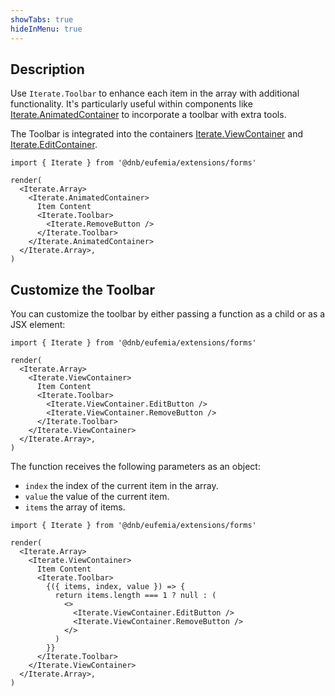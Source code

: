 ```yaml
---
showTabs: true
hideInMenu: true
---
```


## Description

Use `Iterate.Toolbar` to enhance each item in the array with additional functionality. It's particularly useful within components like [Iterate.AnimatedContainer](/uilib/extensions/forms/Iterate/AnimatedContainer) to incorporate a toolbar with extra tools.

The Toolbar is integrated into the containers [Iterate.ViewContainer](/uilib/extensions/forms/Iterate/ViewContainer/) and [Iterate.EditContainer](/uilib/extensions/forms/Iterate/EditContainer/).

```tsx
import { Iterate } from '@dnb/eufemia/extensions/forms'

render(
  <Iterate.Array>
    <Iterate.AnimatedContainer>
      Item Content
      <Iterate.Toolbar>
        <Iterate.RemoveButton />
      </Iterate.Toolbar>
    </Iterate.AnimatedContainer>
  </Iterate.Array>,
)
```

## Customize the Toolbar

You can customize the toolbar by either passing a function as a child or as a JSX element:

```tsx
import { Iterate } from '@dnb/eufemia/extensions/forms'

render(
  <Iterate.Array>
    <Iterate.ViewContainer>
      Item Content
      <Iterate.Toolbar>
        <Iterate.ViewContainer.EditButton />
        <Iterate.ViewContainer.RemoveButton />
      </Iterate.Toolbar>
    </Iterate.ViewContainer>
  </Iterate.Array>,
)
```

The function receives the following parameters as an object:

- `index` the index of the current item in the array.
- `value` the value of the current item.
- `items` the array of items.

```tsx
import { Iterate } from '@dnb/eufemia/extensions/forms'

render(
  <Iterate.Array>
    <Iterate.ViewContainer>
      Item Content
      <Iterate.Toolbar>
        {({ items, index, value }) => {
          return items.length === 1 ? null : (
            <>
              <Iterate.ViewContainer.EditButton />
              <Iterate.ViewContainer.RemoveButton />
            </>
          )
        }}
      </Iterate.Toolbar>
    </Iterate.ViewContainer>
  </Iterate.Array>,
)
```
